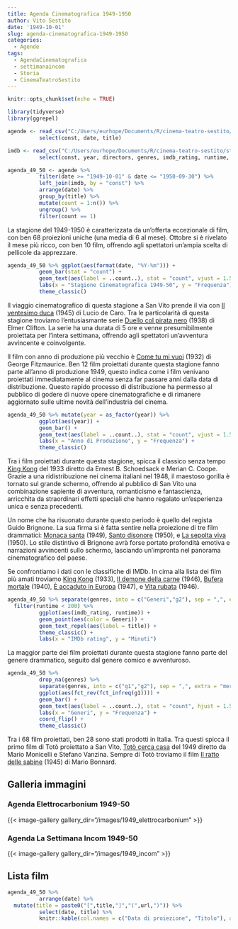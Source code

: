 ```yaml
---
title: Agenda Cinematografica 1949-1950
author: Vito Sestito
date: '1949-10-01'
slug: agenda-cinematografica-1949-1950
categories:
  - Agende
tags:
  - AgendaCinematografica
  - settimanaincom
  - Storia
  - CinemaTeatroSestito
---
```

```r
knitr::opts_chunk$set(echo = TRUE)

library(tidyverse)
library(ggrepel)

agende <- read_csv("C:/Users/eurhope/Documents/R/cinema-teatro-sestito/static/data/programmazione_agende.csv") %>%
          select(const, date, title)

imdb <- read_csv("C:/Users/eurhope/Documents/R/cinema-teatro-sestito/static/data/programmazione_imdb.csv") %>%
          select(const, year, directors, genres, imdb_rating, runtime, url)

agenda_49_50 <- agende %>%
          filter(date >= "1949-10-01" & date <= "1950-09-30") %>%
          left_join(imdb, by = "const") %>%
          arrange(date) %>%
          group_by(title) %>%
          mutate(count = 1:n()) %>%
          ungroup() %>%
          filter(count == 1)
```
La stagione del 1949-1950 è caratterizzata da un'offerta eccezionale di film, con ben 68 proiezioni uniche (una media di 6 al mese). Ottobre si è rivelato il mese più ricco, con ben 10 film, offrendo agli spettatori un'ampia scelta di pellicole da apprezzare.

```r
agenda_49_50 %>% ggplot(aes(format(date, "%Y-%m"))) +
          geom_bar(stat = "count") +
          geom_text(aes(label = ..count..), stat = "count", vjust = 1.5, colour = "white") +
          labs(x = "Stagione Cinematografica 1949-50", y = "Frequenza") +
          theme_classic()

```

Il viaggio cinematografico di questa stagione a San Vito prende il via con [Il ventesimo duca](https://www.imdb.com/title/tt0215327/) (1945) di Lucio de Caro. Tra le particolarità di questa stagione troviamo l'entusiasmante serie [Duello col pirata nero](https://www.imdb.com/title/tt0030725/) (1938) di Elmer Clifton. La serie ha una durata di 5 ore e venne presumibilmente proiettata per l'intera settimana, offrendo agli spettatori un'avventura avvincente e coinvolgente.

Il film con anno di produzione più vecchio è [Come tu mi vuoi](https://www.imdb.com/title/tt0022641/) (1932) di George Fitzmaurice. Ben 12 film proiettati durante questa stagione fanno parte all'anno di produzione 1949, questo indica come i film venivano proiettati immediatamente al cinema senza far passare anni dalla data di distribuzione. Questo rapido processo di distribuzione ha permesso al pubblico di godere di nuove opere cinematografiche e di rimanere aggiornato sulle ultime novità dell'industria del cinema.

```r
agenda_49_50 %>% mutate(year = as_factor(year)) %>%
          ggplot(aes(year)) +
          geom_bar() +
          geom_text(aes(label = ..count..), stat = "count", vjust = 1.5, colour = "white") +
          labs(x = "Anno di Produzione", y = "Frequenza") +
          theme_classic()
```

Tra i film proiettati durante questa stagione, spicca il classico senza tempo [King Kong](https://www.imdb.com/title/tt0024216/) del 1933 diretto da Ernest B. Schoedsack e Merian C. Coope. Grazie a una ridistribuzione nei cinema italiani nel 1948, il maestoso gorilla è tornato sul grande schermo, offrendo al pubblico di San Vito una combinazione sapiente di avventura, romanticismo e fantascienza, arricchita da straordinari effetti speciali che hanno regalato un'esperienza unica e senza precedenti.

Un nome che ha risuonato durante questo periodo è quello del regista Guido Brignone. La sua firma si è fatta sentire nella proiezione di tre film drammatici: [Monaca santa](https://www.imdb.com/title/tt0037925/) (1949), [Santo disonore](https://www.imdb.com/title/tt0041843/) (1950), e [La sepolta viva](https://www.imdb.com/title/tt0040774/) (1950). Lo stile distintivo di Brignone avrà forse portato profondità emotiva e narrazioni avvincenti sullo schermo, lasciando un'impronta nel panorama cinematografico del paese.

Se confrontiamo i dati con le classifiche di IMDb. In cima alla lista dei film più amati troviamo [King Kong](https://www.imdb.com/title/tt0024216/) (1933), [Il demone della carne](https://www.imdb.com/title/tt0038232/) (1946), [Bufera mortale](https://www.imdb.com/title/tt0032811/) (1940), [È accaduto in Europa](https://www.imdb.com/title/tt0039949/) (1947), e [Vita rubata](https://www.imdb.com/title/tt0038813/) (1946).

```r
agenda_49_50 %>% separate(genres, into = c("Generi","g2"), sep = ",", extra = "merge", fill = "right") %>%
  filter(runtime < 200) %>%
          ggplot(aes(imdb_rating, runtime)) +
          geom_point(aes(color = Generi)) +
          geom_text_repel(aes(label = title)) +
          theme_classic() +
          labs(x = "IMDb rating", y = "Minuti")
```

La maggior parte dei film proiettati durante questa stagione fanno parte del genere drammatico, seguito dal genere comico e avventuroso.

```r
agenda_49_50 %>%
          drop_na(genres) %>%
          separate(genres, into = c("g1","g2"), sep = ",", extra = "merge", fill = "right") %>%
          ggplot(aes(fct_rev(fct_infreq(g1)))) +
          geom_bar() +
          geom_text(aes(label = ..count..), stat = "count", hjust = 1.5, colour = "white") +
          labs(x = "Generi", y = "Frequenza") +
          coord_flip() +
          theme_classic()
```

Tra i 68 film proiettati, ben 28 sono stati prodotti in Italia. Tra questi spicca il primo film di Totò proiettato a San Vito, [Totò cerca casa](https://www.imdb.com/title/tt0041974/) del 1949 diretto da Mario Monicelli e Stefano Vanzina. Sempre di Totò troviamo il film [Il ratto delle sabine](https://www.imdb.com/title/tt0038016/) (1945) di Mario Bonnard.

## Galleria immagini

### Agenda Elettrocarbonium 1949-50
{{< image-gallery gallery_dir="/images/1949_elettrocarbonium" >}}

### Agenda La Settimana Incom 1949-50
{{< image-gallery gallery_dir="/images/1949_incom" >}}

## Lista film
```r
agenda_49_50 %>%
          arrange(date) %>%
  mutate(title = paste0("[",title,"]","(",url,")")) %>%
          select(date, title) %>%
          knitr::kable(col.names = c("Data di proiezione", "Titolo"), align = c("l", "l"))
```